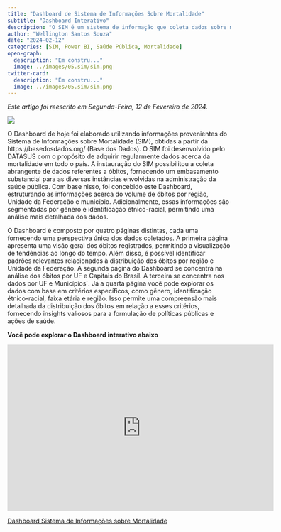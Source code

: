```yaml
---
title: "Dashboard de Sistema de Informações Sobre Mortalidade"
subtitle: "Dashboard Interativo"
description: "O SIM é um sistema de informação que coleta dados sobre mortalidade em todo o território nacional. Este Dashboard foi desenvolvido para fornecer uma visão abrangente dos dados coletados, permitindo a análise de tendências e a identificação de padrões relevantes."
author: "Wellington Santos Souza"
date: "2024-02-12"
categories: [SIM, Power BI, Saúde Pública, Mortalidade]
open-graph:
  description: "Em constru..."
  image: ../images/05.sim/sim.png
twitter-card:
  description: "Em constru..."
  image: ../images/05.sim/sim.png
---
```

*Este artigo foi reescrito em Segunda-Feira, 12 de Fevereiro de 2024.*

![](../images/05.sim/sim.png)

O Dashboard de hoje foi elaborado utilizando informações provenientes do Sistema de Informações sobre Mortalidade (SIM), obtidas a partir da https://basedosdados.org/ (Base dos Dados). O SIM foi desenvolvido pelo DATASUS com o propósito de adquirir regularmente dados acerca da mortalidade em todo o país. A instauração do SIM possibilitou a coleta abrangente de dados referentes a óbitos, fornecendo um embasamento substancial para as diversas instâncias envolvidas na administração da saúde pública. Com base nisso, foi concebido este Dashboard, estruturando as informações acerca do volume de óbitos por região, Unidade da Federação e município. Adicionalmente, essas informações são segmentadas por gênero e identificação étnico-racial, permitindo uma análise mais detalhada dos dados.

O Dashboard é composto por quatro páginas distintas, cada uma fornecendo uma perspectiva única dos dados coletados. A primeira página apresenta uma visão geral dos óbitos registrados, permitindo a visualização de tendências ao longo do tempo. Além disso, é possível identificar padrões relevantes relacionados à distribuição dos óbitos por região e Unidade da Federação. A segunda página do Dashboard se concentra na análise dos óbitos por UF e Capitais do Brasil. A terceira se concentra nos dados por UF e Municípios´. Já a quarta página você pode explorar os dados com base em critérios específicos, como gênero, identificação étnico-racial, faixa etária e região. Isso permite uma compreensão mais detalhada da distribuição dos óbitos em relação a esses critérios, fornecendo insights valiosos para a formulação de políticas públicas e ações de saúde.

**Você pode explorar o Dashboard interativo abaixo**

<iframe title="Sistema de Informações sobre Mortalidade" width="600" height="373.5" src="https://app.powerbi.com/view?r=eyJrIjoiODRiYTZiMWEtM2Q1YS00MzkxLTg2OTctYWFhNGI2Yzk0NDg4IiwidCI6IjU0YWQ1Y2I4LTRkMGYtNGQyNC04YmZhLTY3ZjYwNDBkOWVhMyJ9" frameborder="0" allowFullScreen="true"></iframe>

[Dashboard Sistema de Informações sobre Mortalidade](https://app.powerbi.com/view?r=eyJrIjoiODRiYTZiMWEtM2Q1YS00MzkxLTg2OTctYWFhNGI2Yzk0NDg4IiwidCI6IjU0YWQ1Y2I4LTRkMGYtNGQyNC04YmZhLTY3ZjYwNDBkOWVhMyJ9)